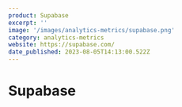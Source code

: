 ```yaml
---
product: Supabase
excerpt: ''
image: '/images/analytics-metrics/supabase.png'
category: analytics-metrics
website: https://supabase.com/
date_published: 2023-08-05T14:13:00.522Z
---
```



# Supabase

<ContentCard
	alt='Supabase Activity Feed'
	aspectRatio='16:9'
	src={frontmatter.image}
	width={1280}
/>
